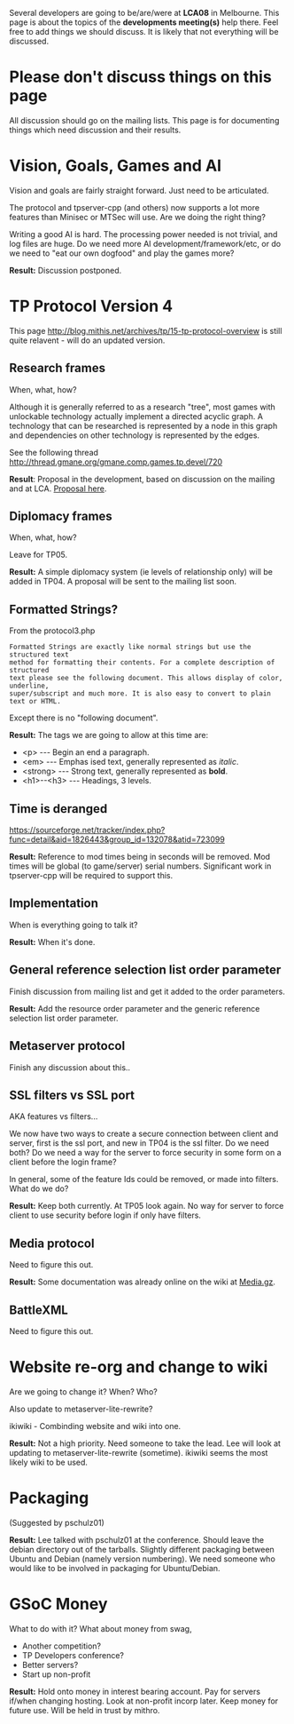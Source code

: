 Several developers are going to be/are/were at '''LCA08''' in Melbourne. This page is about the topics of the '''developments meeting(s)''' help there. Feel free to add things we should discuss. It is likely that not everything will be discussed.

= Please don't discuss things on this page =

All discussion should go on the mailing lists. This page is for documenting things which need discussion and their results.

= Vision, Goals, Games and AI =

Vision and goals are fairly straight forward. Just need to be articulated.

The protocol and tpserver-cpp (and others) now supports a lot more features than Minisec or MTSec will use. Are we doing the right thing?

Writing a good AI is hard. The processing power needed is not trivial, and log files are huge. Do we need more AI development/framework/etc, or do we need to "eat our own dogfood" and play the games more?

'''Result:''' Discussion postponed.

= TP Protocol Version 4 =

This page http://blog.mithis.net/archives/tp/15-tp-protocol-overview is still quite relavent - will do an updated version.

== Research frames ==
When, what, how?

Although it is generally referred to as a research "tree", most games with unlockable technology actually implement a directed acyclic graph.  A technology that can be researched is represented by a node in this graph and dependencies on other technology is represented by the edges.

See the following thread http://thread.gmane.org/gmane.comp.games.tp.devel/720

'''Result''': Proposal in the development, based on discussion on the mailing and at LCA. [[Research Frames|Proposal here]].

== Diplomacy frames ==
When, what, how?

Leave for TP05.

'''Result:''' A simple diplomacy system (ie levels of relationship only) will be added in TP04. A proposal will be sent to the mailing list soon.

== Formatted Strings? ==

From the protocol3.php
<pre>
Formatted Strings are exactly like normal strings but use the structured text
method for formatting their contents. For a complete description of structured
text please see the following document. This allows display of color, underline,
super/subscript and much more. It is also easy to convert to plain text or HTML.
</pre>

Except there is no "following document".

<b>Result:</b> The tags we are going to allow at this time are:
<ul>
    <li>&lt;p&gt; --- Begin an end a paragraph.</li>
    <li>&lt;em&gt; --- Emphas ised text, generally represented as <em>italic</em>.</li>
    <li>&lt;strong&gt; --- Strong text, generally represented as <strong>bold</strong>.</li>
    <li>&lt;h1&gt;--&lt;h3&gt; --- Headings, 3 levels.</li>
</ul>

== Time is deranged ==

https://sourceforge.net/tracker/index.php?func=detail&aid=1826443&group_id=132078&atid=723099

'''Result:''' Reference to mod times being in seconds will be removed. Mod times will be global (to game/server) serial numbers. Significant work in tpserver-cpp will be required to support this.

== Implementation ==
When is everything going to talk it?

'''Result:''' When it's done.

== General reference selection list order parameter ==
Finish discussion from mailing list and get it added to the order parameters.

'''Result:''' Add the resource order parameter and the generic reference selection list order parameter.

== Metaserver protocol ==

Finish any discussion about this..

== SSL filters vs SSL port ==
AKA features vs filters...

We now have two ways to create a secure connection between client and server, first is the ssl port, and new in TP04 is the ssl filter. Do we need both? Do we need a way for the server to force security in some form on a client before the login frame?

In general, some of the feature Ids could be removed, or made into filters. What do we do?

'''Result:''' Keep both currently. At TP05 look again. No way for server to force client to use security before login if only have filters.

== Media protocol ==

Need to figure this out.

'''Result:''' Some documentation was already online on the wiki at [[Media.gz]].

== BattleXML ==

Need to figure this out.

= Website re-org and change to wiki =
Are we going to change it? When? Who?

Also update to metaserver-lite-rewrite?

ikiwiki - Combinding website and wiki into one.

'''Result:''' Not a high priority. Need someone to take the lead. Lee will look at updating to metaserver-lite-rewrite (sometime). ikiwiki seems the most likely wiki to be used.

= Packaging =
(Suggested by pschulz01)

'''Result:''' Lee talked with pschulz01 at the conference. Should leave the debian directory out of the tarballs. Slightly different packaging between Ubuntu and Debian (namely version numbering). We need someone who would like to be involved in packaging for Ubuntu/Debian.

= GSoC Money =

What to do with it? What about money from swag,

* Another competition?
* TP Developers conference?
* Better servers?
* Start up non-profit

'''Result:''' Hold onto money in interest bearing account. Pay for servers if/when changing hosting. Look at non-profit incorp later. Keep money for future use. Will be held in trust by mithro.